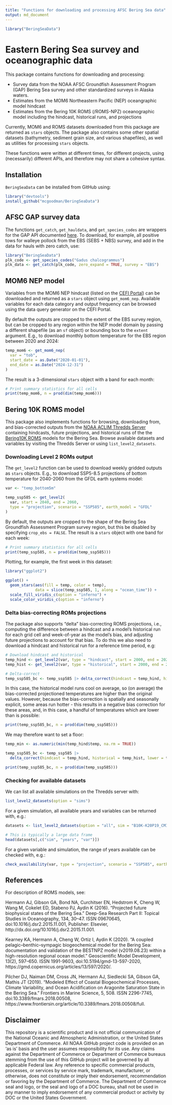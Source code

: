 ```yaml
---
title: "Functions for downloading and processing AFSC Bering Sea data"
output: md_document
---
```


```r
library("BeringSeaData")
```

# Eastern Bering Sea survey and oceanographic data

This package contains functions for downloading and processing: 

  - Survey data from the NOAA AFSC Groundfish Assessment Program (GAP) Bering Sea survey and other standardized surveys in Alaska waters.
  - Estimates from the MOM6 Northeastern Pacific (NEP) oceangraphic model hindcast
  - Estimates from the Bering 10K ROMS (/ROMS-NPZ) oceanographic model including the hindcast, historical runs, and projections

Currently, MOM6 and ROMS datasets downloaded from this package are returned as `stars` objects. The package also contains some other spatial datasets (bathymetry, sediment grain size, and various shapefiles), as well as utilities for processing `stars` objects.

These functions were written at different times, for different projects, using (necessarily) different APIs, and therefore may not share a cohesive syntax.

## Installation

`BeringSeaData` can be installed from GitHub using: 

```r
library("devtools")
install_github("mcgoodman/BeringSeaData")
```

## AFSC GAP survey data

The functions `get_catch`, `get_hauldata`, and `get_species_codes` are wrappers for the GAP API documented [here](https://afsc-gap-products.github.io/gap_products/content/foss-api-r.html). To download, for example, all positive tows for walleye pollock from the EBS (SEBS + NBS) survey, and add in the data for hauls with zero catch, use: 

```r
library("BeringSeaData")
plk_code <- get_species_codes("Gadus chalcogrammus")
plk_data <- get_catch(plk_code, zero_expand = TRUE, survey = "EBS")
```

## MOM6 NEP model

Variables from the MOM6 NEP hindcast (listed on the [CEFI Portal](https://psl.noaa.gov/cefi_portal/)) can be downloaded and returned as a `stars` object using `get_mom6_nep`. Available variables for each data category and output frequency can be browsed using the data query generator on the CEFI Portal. 

By default the outputs are cropped to the extent of the EBS survey region, but can be cropped to any region within the NEP model domain by passing a different shapefile (as an `sf` object) or bounding box to the `extent` argument. E.g., to download monthly bottom temperature for the EBS region between 2020 and 2024:

```r
temp_mom6 <- get_mom6_nep(
  var = "tob", 
  start_date = as.Date("2020-01-01"), 
  end_date = as.Date("2024-12-31")
)
```

The result is a 3-dimensional `stars` object with a band for each month:

```r
# Print summary statistics for all cells
print(temp_mom6, n = prod(dim(temp_mom6)))
```

## Bering 10K ROMS model

This package also implements functions for browsing, downloading from, and bias-corrected outputs from the [NOAA ACLIM Thredds Server](https://data.pmel.noaa.gov/aclim/thredds/catalog/catalog.html) containing hindcasts, future projections, and historical runs of the the [Bering10K ROMS](https://beringnpz.github.io/roms-bering-sea/B10K-dataset-docs/) models for the Bering Sea. Browse available datasets and variables by visiting the Thredds Server or using `list_level2_datasets`.

### Downloading Level 2 ROMs output

The `get_level2` function can be used to download weekly gridded outputs as `stars` objects. E.g., to download SSP5-8.5 projections of bottom temperature for 2040-2060 from the GFDL earth systems model:

```r
var <- "temp_bottom5m"

temp_ssp585 <- get_level2(
  var, start = 2040, end = 2060, 
  type = "projection", scenario = "SSP585", earth_model = "GFDL"
)
```

By default, the outputs are cropped to the shape of the Bering Sea Groundfish Assessment Program survey region, but this be disabled by specifying `crop_ebs = FALSE`. The result is a `stars` object with one band for each week: 

```r
# Print summary statistics for all cells
print(temp_ssp585, n = prod(dim(temp_ssp585)))
```

Plotting, for example, the first week in this dataset: 

```r
library("ggplot2")

ggplot() + 
  geom_stars(aes(fill = temp, color = temp), 
             data = slice(temp_ssp585, 1, along = "ocean_time")) + 
  scale_fill_viridis_c(option = "inferno") + 
  scale_color_viridis_c(option = "inferno")
```

### Delta bias-correcting ROMs projections

The package also supports "delta" bias-correcting ROMS projections, i.e., computing the difference between a hindcast and a model's historical run for each grid cell and week-of-year as the model's bias, and adjusting future projections to account for that bias. To do this we also need to download a hindcast and historical run for a reference time period, e.g:

```r
# Download hindcast and historical
temp_hind <- get_level2(var, type = "hindcast", start = 2000, end = 2020)
temp_hist <- get_level2(var, type = "historical", start = 2000, end = 2020, earth_model = "GFDL")

# Delta-correct
temp_ssp585_bc <- temp_ssp585 |> delta_correct(hindcast = temp_hind, historical = temp_hist)
```

In this case, the historical model runs cool on average, so (on average) the bias-corrected projectioned temperatures are higher than the original values. However, because the bias-correction is spatially and seasonally explicit, some areas run hotter - this results in a negative bias correction for these areas, and, in this case, a handful of temperatures which are lower than is possible:

```r
print(temp_ssp585_bc, n = prod(dim(temp_ssp585)))
```

We may therefore want to set a floor: 

```r
temp_min <- as.numeric(min(temp_hind$temp, na.rm = TRUE))

temp_ssp585_bc <- temp_ssp585 |> 
  delta_correct(hindcast = temp_hind, historical = temp_hist, lower = temp_min)

print(temp_ssp585_bc, n = prod(dim(temp_ssp585)))
```


### Checking for available datasets

We can list all available simulations on the Thredds server with:

```r
list_level2_datasets(option = "sims")
```

For a given simulation, all available years and variables can be returned with, e.g.:

```r
datasets <- list_level2_datasets(option = "all", sim = "B10K-K20P19_CMIP6_gfdl_ssp585")

# This is typically a large data frame
head(datasets[,c("sim", "years", "var")])
```

For a given variable and simulation, the range of years available can be checked with, e.g.:

```r
check_availability(var, type = "projection", scenario = "SSP585", earth_model = "GFDL")
```

## References

For description of ROMS models, see: 

Hermann AJ, Gibson GA, Bond NA, Curchitser EN, Hedstrom K, Cheng W, Wang M, Cokelet ED, Stabeno PJ, Aydin K (2016). “Projected future biophysical states of the Bering Sea.” Deep-Sea Research Part II: Topical Studies in Oceanography, 134, 30–47. ISSN 09670645, doi:10.1016/j.dsr2.2015.11.001, Publisher: Elsevier, http://dx.doi.org/10.1016/j.dsr2.2015.11.001.

Kearney KA, Hermann A, Cheng W, Ortiz I, Aydin K (2020). “A coupled pelagic–benthic–sympagic biogeochemical model for the Bering Sea: documentation and validation of the BESTNPZ model (v2019.08.23) within a high-resolution regional ocean model.” Geoscientific Model Development, 13(2), 597–650. ISSN 1991-9603, doi:10.5194/gmd-13-597-2020, https://gmd.copernicus.org/articles/13/597/2020/.

Pilcher DJ, Naiman DM, Cross JN, Hermann AJ, Siedlecki SA, Gibson GA, Mathis JT (2019). “Modeled Effect of Coastal Biogeochemical Processes, Climate Variability, and Ocean Acidification on Aragonite Saturation State in the Bering Sea.” Frontiers in Marine Science, 5, 508. ISSN 2296-7745, doi:10.3389/fmars.2018.00508, https://www.frontiersin.org/article/10.3389/fmars.2018.00508/full.

## Disclaimer

This repository is a scientific product and is not official communication of the National Oceanic and Atmospheric Administration, or the United States Department of Commerce. All NOAA GitHub project code is provided on an ‘as is’ basis and the user assumes responsibility for its use. Any claims against the Department of Commerce or Department of Commerce bureaus stemming from the use of this GitHub project will be governed by all applicable Federal law. Any reference to specific commercial products, processes, or services by service mark, trademark, manufacturer, or otherwise, does not constitute or imply their endorsement, recommendation or favoring by the Department of Commerce. The Department of Commerce seal and logo, or the seal and logo of a DOC bureau, shall not be used in any manner to imply endorsement of any commercial product or activity by DOC or the United States Government.

